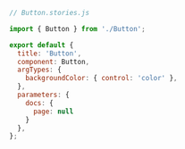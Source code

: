 ```js
// Button.stories.js

import { Button } from './Button';

export default {
  title: 'Button',
  component: Button,
  argTypes: {
    backgroundColor: { control: 'color' },
  },
  parameters: { 
    docs: { 
      page: null 
    } 
  },
};
```

